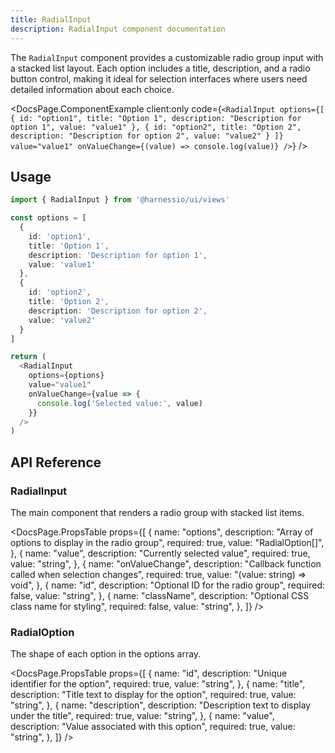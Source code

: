 ```yaml
---
title: RadialInput
description: RadialInput component documentation
---
```


The `RadialInput` component provides a customizable radio group input with a stacked list layout. Each option includes a title, description, and a radio button control, making it ideal for selection interfaces where users need detailed information about each choice.


<DocsPage.ComponentExample
  client:only
  code={`<RadialInput
    options={[
      {
        id: "option1",
        title: "Option 1",
        description: "Description for option 1",
        value: "value1"
      },
      {
        id: "option2",
        title: "Option 2",
        description: "Description for option 2",
        value: "value2"
      }
    ]}
    value="value1"
    onValueChange={(value) => console.log(value)}
  />`}
/>

## Usage

```typescript jsx
import { RadialInput } from '@harnessio/ui/views'

const options = [
  {
    id: 'option1',
    title: 'Option 1',
    description: 'Description for option 1',
    value: 'value1'
  },
  {
    id: 'option2',
    title: 'Option 2',
    description: 'Description for option 2',
    value: 'value2'
  }
]

return (
  <RadialInput
    options={options}
    value="value1"
    onValueChange={value => {
      console.log('Selected value:', value)
    }}
  />
)
```

## API Reference

### RadialInput

The main component that renders a radio group with stacked list items.

<DocsPage.PropsTable
  props={[
    {
      name: "options",
      description: "Array of options to display in the radio group",
      required: true,
      value: "RadialOption[]",
    },
    {
      name: "value",
      description: "Currently selected value",
      required: true,
      value: "string",
    },
    {
      name: "onValueChange",
      description: "Callback function called when selection changes",
      required: true,
      value: "(value: string) => void",
    },
    {
      name: "id",
      description: "Optional ID for the radio group",
      required: false,
      value: "string",
    },
    {
      name: "className",
      description: "Optional CSS class name for styling",
      required: false,
      value: "string",
    },
  ]}
/>

### RadialOption

The shape of each option in the options array.

<DocsPage.PropsTable
  props={[
    {
      name: "id",
      description: "Unique identifier for the option",
      required: true,
      value: "string",
    },
    {
      name: "title",
      description: "Title text to display for the option",
      required: true,
      value: "string",
    },
    {
      name: "description",
      description: "Description text to display under the title",
      required: true,
      value: "string",
    },
    {
      name: "value",
      description: "Value associated with this option",
      required: true,
      value: "string",
    },
  ]}
/>
